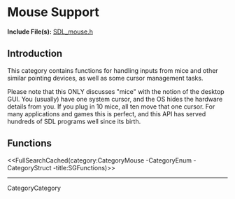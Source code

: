 <!-- #master-page:CategoryTemplate -->
<!-- #master-date:Unknown-Date -->
<!-- format wiki -->
<!-- language en -->

= Mouse Support =

'''Include File(s):'''  [http://hg.libsdl.org/SDL/file/default/include/SDL_mouse.h SDL_mouse.h]

<!-- #<<Color2(col=green,text=Alternate Include File:  [http://hg.libsdl.org/SDL/file/default/include/SDL_input.h SDL_input.h])>> -->


== Introduction ==

This category contains functions for handling inputs from mice and other similar pointing devices, as well as some cursor management tasks.

Please note that this ONLY discusses "mice" with the notion of the desktop GUI. You (usually) have one system cursor, and the OS hides the hardware details from you. If you plug in 10 mice, all ten move that one cursor. For many applications and games this is perfect, and this API has served hundreds of SDL programs well since its birth.

<!-- #It's not the whole picture, though. If you want more lowlevel control, SDL offers a different API that gives you visibility into each input device, multi-touch interfaces, etc.  -->

<!-- #The other API is in [http://hg.libsdl.org/SDL/file/100f7ab48946/include/SDL_input.h SDL_input.h].  See [[CategoryInput|Input Device Support]] for more.   -->

<!-- #Those two APIs are incompatible, and you usually should not use both at the same time. But for legacy purposes, this API refers to a "mouse" when it actually means the system pointer and not a physical mouse. -->


<!-- #Remove this line and the ## below to use this markup if it becomes relevant to this category -->
<!-- #== Enumerations == -->
<!-- #<<FullSearchCached(category:CategoryEnum CategoryMouse -title:SGEnumerations)>> -->

<!-- #== Structures == -->
<!-- #<<FullSearchCached(category:CategoryStruct CategoryMouse -title:SGStructures)>> -->

== Functions ==
<<FullSearchCached(category:CategoryMouse -CategoryEnum -CategoryStruct -title:SGFunctions)>>

----
CategoryCategory
